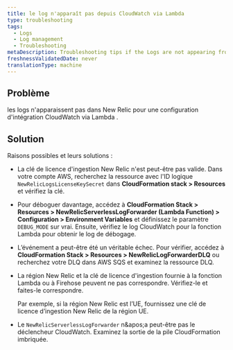 ```yaml
---
title: le log n'apparaît pas depuis CloudWatch via Lambda
type: troubleshooting
tags:
  - Logs
  - Log management
  - Troubleshooting
metaDescription: Troubleshooting tips if the Logs are not appearing from CloudWatch via Lambda.
freshnessValidatedDate: never
translationType: machine
---
```


## Problème

les logs n'apparaissent pas dans New Relic pour une configuration d'intégration CloudWatch via Lambda .

## Solution

Raisons possibles et leurs solutions :

* La clé de licence d'ingestion New Relic n'est peut-être pas valide. Dans votre compte AWS, recherchez la ressource avec l'ID logique `NewRelicLogsLicenseKeySecret` dans <DNT>**CloudFormation stack &gt; Resources**</DNT> et vérifiez la clé.

* Pour déboguer davantage, accédez à <DNT>**CloudFormation Stack &gt; Resources &gt; NewRelicServerlessLogForwarder (Lambda Function) &gt; Configuration &gt; Environment Variables**</DNT> et définissez le paramètre `DEBUG_MODE` sur vrai. Ensuite, vérifiez le log CloudWatch pour la fonction Lambda pour obtenir le log de débogage.

* L’événement a peut-être été un véritable échec. Pour vérifier, accédez à <DNT>**CloudFormation Stack &gt; Resources &gt; NewRelicLogForwarderDLQ**</DNT> ou recherchez votre DLQ dans AWS SQS et examinez la ressource DLQ.

* La région New Relic et la clé de licence d'ingestion fournie à la fonction Lambda ou à Firehose peuvent ne pas correspondre. Vérifiez-le et faites-le correspondre.

  Par exemple, si la région New Relic est l’UE, fournissez une clé de licence d’ingestion New Relic de la région UE.

* Le `NewRelicServerlessLogForwarder` n&amp;apos;a peut-être pas le déclencheur CloudWatch. Examinez la sortie de la pile CloudFormation imbriquée.